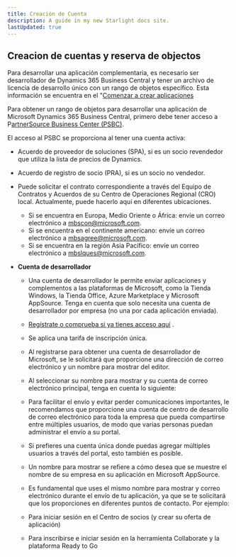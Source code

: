 ```yaml
---
title: Creación de Cuenta
description: A guide in my new Starlight docs site.
lastUpdated: true
---
```


## Creacion de cuentas y reserva de objectos

Para desarrollar una aplicación complementaria, es necesario ser desarrollador de Dynamics 365 Business Central y tener un archivo de licencia de desarrollo único con un rango de objetos específico. Esta información se encuentra en el "[Comenzar a crear aplicaciones](https://learn.microsoft.com/en-us/dynamics365/business-central/dev-itpro/developer/readiness/readiness-add-on-apps-getting-you-started#object-ranges/)

Para obtener un rango de objetos para desarrollar una aplicación de Microsoft Dynamics 365 Business Central, primero debe tener acceso a P[artnerSource Business Center (PSBC)](https://businesscenter.mbs.microsoft.com/).

El acceso al PSBC se proporciona al tener una cuenta activa:

- Acuerdo de proveedor de soluciones (SPA), si es un socio revendedor que utiliza la lista de precios de Dynamics.
- Acuerdo de registro de socio (PRA), si es un socio no vendedor.

- Puede solicitar el contrato correspondiente a través del Equipo de Contratos y Acuerdos de su Centro de Operaciones Regional (CRO) local. Actualmente, puede hacerlo aquí en diferentes ubicaciones.
    - Si se encuentra en Europa, Medio Oriente o África: envíe un correo electrónico a mbscon@microsoft.com.
    - Si se encuentra en el continente americano: envíe un correo electrónico a mbsagree@microsoft.com.
    - Si se encuentra en la región Asia Pacífico: envíe un correo electrónico a mbslques@microsoft.com.
    
- **Cuenta de desarrollador**
    - Una cuenta de desarrollador le permite enviar aplicaciones y complementos a las plataformas de Microsoft, como la Tienda Windows, la Tienda Office, Azure Marketplace y Microsoft AppSource. Tenga en cuenta que solo necesita una cuenta de desarrollador por empresa (no una por cada aplicación enviada).
    - [Regístrate o comprueba si ya tienes acceso aquí](https://developer.microsoft.com/store/register/) .
    
    - Se aplica una tarifa de inscripción única.
    
    - Al registrarse para obtener una cuenta de desarrollador de Microsoft, se le solicitará que proporcione una dirección de correo electrónico y un nombre para mostrar del editor.
    - Al seleccionar su nombre para mostrar y su cuenta de correo electrónico principal, tenga en cuenta lo siguiente:
    - Para facilitar el envío y evitar perder comunicaciones importantes, le recomendamos que proporcione una cuenta de centro de desarrollo de correo electrónico para toda la empresa que pueda compartirse entre múltiples usuarios, de modo que varias personas puedan administrar el envío a su portal.
    - Si prefieres una cuenta única donde puedas agregar múltiples usuarios a través del portal, esto también es posible.
    - Un nombre para mostrar se refiere a cómo desea que se muestre el nombre de su empresa en su aplicación en Microsoft AppSource.
    - Es fundamental que uses el mismo nombre para mostrar y correo electrónico durante el envío de tu aplicación, ya que se te solicitará que los proporciones en diferentes puntos de contacto. Por ejemplo:
    - Para iniciar sesión en el Centro de socios (y crear su oferta de aplicación)
    - Para inscribirse e iniciar sesión en la herramienta Collaborate y la plataforma Ready to Go